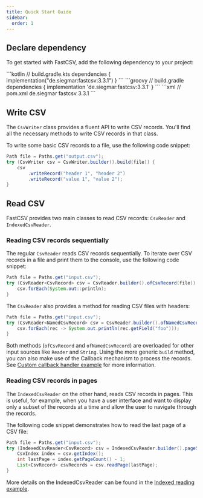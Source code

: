 ```yaml
---
title: Quick Start Guide
sidebar:
  order: 1
---
```



## Declare dependency

To get started with FastCSV, add the following dependency to your project:

<Tabs>
    <TabItem label="Gradle/Kotlin">
        ```kotlin
        // build.gradle.kts
        dependencies {
            implementation("de.siegmar:fastcsv:3.3.1")
        }
        ```
    </TabItem>
    <TabItem label="Gradle/Groovy">
        ```groovy
        // build.gradle
        dependencies {
            implementation 'de.siegmar:fastcsv:3.3.1'
        }
        ```
    </TabItem>
    <TabItem label="Maven">
        ```xml
        // pom.xml
        <dependency>
            <groupId>de.siegmar</groupId>
            <artifactId>fastcsv</artifactId>
            <version>3.3.1</version>
        </dependency>
        ```
    </TabItem>
</Tabs>

<LinkCard
    title="More examples"
    description="Check out the Maven Central Repository for examples on how to declare the dependency for even more build tools."
    href="https://central.sonatype.com/artifact/de.siegmar/fastcsv"
    target="_blank"
/>

## Write CSV

The `CsvWriter` class provides a fluent API to write CSV records.
You'll find all the necessary methods to write CSV records in that class.

To write some basic CSV records to a file, use the following code snippet:

```java
Path file = Paths.get("output.csv");
try (CsvWriter csv = CsvWriter.builder().build(file)) {
    csv
        .writeRecord("header 1", "header 2")
        .writeRecord("value 1", "value 2");
}
```

## Read CSV

FastCSV provides two main classes to read CSV records: `CsvReader` and `IndexedCsvReader`.

### Reading CSV records sequentially

The regular `CsvReader` reads CSV records sequentially.
To iterate over CSV records in a file and print them to the console, use the following code snippet:

```java "CsvRecord" ".ofCsvRecord(file)"
Path file = Paths.get("input.csv");
try (CsvReader<CsvRecord> csv = CsvReader.builder().ofCsvRecord(file)) {
    csv.forEach(System.out::println);
}
```

The `CsvReader` also provides a method for reading CSV files with headers:

```java "NamedCsvRecord" ".ofNamedCsvRecord(file)"
Path file = Paths.get("input.csv");
try (CsvReader<NamedCsvRecord> csv = CsvReader.builder().ofNamedCsvRecord(file)) {
    csv.forEach(rec -> System.out.println(rec.getField("foo")));
}
```

Both methods (`ofCsvRecord` and `ofNamedCsvRecord`) are overloaded for other input sources like `Reader` and `String`.
Using the more generic `build` method, you can also make use of the Callback mechanism to process the records. See
[Custom callback handler example](/guides/examples/custom-callback-handler/) for more information.

### Reading CSV records in pages

The `IndexedCsvReader` on the other hand, reads CSV records in pages. This is useful, for example,
when you have a user interface and want to display only a subset of the records at a time and allow the user
to navigate through the records.

The following code snippet demonstrates how to read the last page of a CSV file:

```java
Path file = Paths.get("input.csv");
try (IndexedCsvReader<CsvRecord> csv = IndexedCsvReader.builder().pageSize(10).ofCsvRecord(file)) {
    CsvIndex index = csv.getIndex();
    int lastPage = index.getPageCount() - 1;
    List<CsvRecord> csvRecords = csv.readPage(lastPage);
}
```

More details on the IndexedCsvReader can be found in the [Indexed reading example](/guides/examples/indexed-read/).
